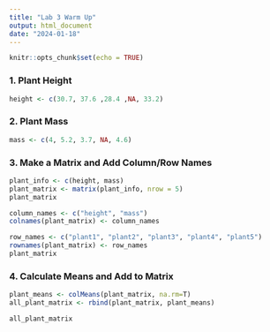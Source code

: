 ```yaml
---
title: "Lab 3 Warm Up"
output: html_document
date: "2024-01-18"
---
```


```r
knitr::opts_chunk$set(echo = TRUE)
```

### 1. Plant Height
```r
height <- c(30.7, 37.6 ,28.4 ,NA, 33.2)
```

### 2. Plant Mass
```r
mass <- c(4, 5.2, 3.7, NA, 4.6)
```

### 3. Make a Matrix and Add Column/Row Names
```r
plant_info <- c(height, mass)
plant_matrix <- matrix(plant_info, nrow = 5)
plant_matrix
```

```r
column_names <- c("height", "mass")
colnames(plant_matrix) <- column_names

row_names <- c("plant1", "plant2", "plant3", "plant4", "plant5")
rownames(plant_matrix) <- row_names
plant_matrix
```

### 4. Calculate Means and Add to Matrix
```r
plant_means <- colMeans(plant_matrix, na.rm=T)
all_plant_matrix <- rbind(plant_matrix, plant_means)
```

```r
all_plant_matrix
```
